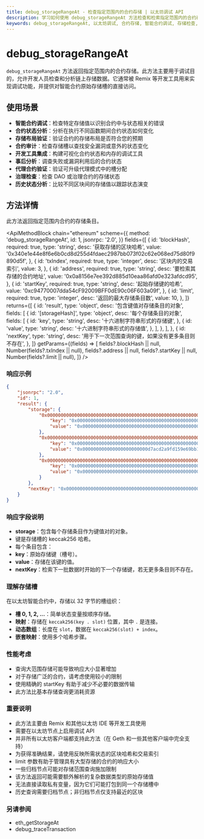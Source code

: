 ```yaml
---
title: debug_storageRangeAt - 检查指定范围内的合约存储 | 以太坊调试 API
description: 学习如何使用 debug_storageRangeAt 方法检查和检索指定范围内的合约存储数据，用于全面的智能合约调试、状态分析和合约审计。
keywords: debug_storageRangeAt, 以太坊调试, 合约存储, 智能合约调试, 存储检查, 状态分析, 合约审计, 存储布局, 存储槽, 合约内存, 状态验证, 以太坊开发工具, 合约调试, 存储检查, 区块链调试, 存储范围分析
---
```


# debug_storageRangeAt

`debug_storageRangeAt` 方法返回指定范围内的合约存储。此方法主要用于调试目的，允许开发人员检查和分析链上存储数据。它通常被 Remix 等开发工具用来实现调试功能，并提供对智能合约原始存储槽的直接访问。

## 使用场景

- **智能合约调试**：检查特定存储值以识别合约中与状态相关的错误
- **合约状态分析**：分析在执行不同函数期间合约状态如何变化
- **存储布局验证**：验证合约的存储布局是否符合您的预期
- **合约审计**：检查存储槽以查找安全漏洞或意外的状态变化
- **开发工具集成**：构建可视化合约状态和内存的调试工具
- **事后分析**：调查失败或漏洞利用后的合约状态
- **代理合约验证**：验证可升级代理模式中的槽分配
- **治理检查**：检查 DAO 或治理合约的存储状态
- **历史状态分析**：比较不同区块间的存储值以跟踪状态演变

## 方法详情

此方法返回指定范围内合约的存储条目。

<ApiMethodBlock
	chain="ethereum"
	scheme={{
		method: 'debug_storageRangeAt',
		id: 1,
		jsonrpc: '2.0',
	}}
	fields={[
		{
			id: 'blockHash',
			required: true,
			type: 'string',
			desc: '获取存储的区块哈希',
			value: '0x340e1e44e8f6e6b0cd8d255d4fdaec2987bb073f02c62e068ed75d80f9890d5f',
		},
		{
			id: 'txIndex',
			required: true,
			type: 'integer',
			desc: '区块内的交易索引',
			value: 3,
		},
		{
			id: 'address',
			required: true,
			type: 'string',
			desc: '要检索其存储的合约地址',
			value: '0x0a8156e7ee392d885d10eaa86afd0e323afdcd95',
		},
		{
			id: 'startKey',
			required: true,
			type: 'string',
			desc: '起始存储键的哈希',
			value: '0xc94770007dda54cF92009BFF0dE90c06F603a09f',
		},
		{
			id: 'limit',
			required: true,
			type: 'integer',
			desc: '返回的最大存储条目数',
			value: 10,
		},
	]}
	returns={[
		{
			id: 'result',
			type: 'object',
			desc: '包含键值对存储条目的对象',
			fields: [
				{
					id: '[storageHash]',
					type: 'object',
					desc: '每个存储条目的对象',
					fields: [
						{
							id: 'key',
							type: 'string',
							desc: '十六进制字符串形式的存储键',
						},
						{
							id: 'value',
							type: 'string',
							desc: '十六进制字符串形式的存储值',
						},
					],
				},
			],
		},
		{
			id: 'nextKey',
			type: 'string',
			desc: '用于下一次范围查询的键，如果没有更多条目则不存在',
		},
	]}
	getParams={(fields) => [
		fields?.blockHash || null,
		Number(fields?.txIndex || null),
		fields?.address || null,
		fields?.startKey || null,
		Number(fields?.limit || null),
	]}
/>

### 响应示例

```json
{
	"jsonrpc": "2.0",
	"id": 1,
	"result": {
		"storage": {
			"0x0000000000000000000000000000000000000000000000000000000000000000": {
				"key": "0x0000000000000000000000000000000000000000000000000000000000000000",
				"value": "0x0000000000000000000000000000000000000000000000000000000000000001"
			},
			"0x0000000000000000000000000000000000000000000000000000000000000001": {
				"key": "0x0000000000000000000000000000000000000000000000000000000000000001",
				"value": "0x000000000000000000000000d7acd2a9fd159e69bb102a1ca21c9a3e3a5f771b"
			},
			"0x0000000000000000000000000000000000000000000000000000000000000002": {
				"key": "0x0000000000000000000000000000000000000000000000000000000000000002",
				"value": "0x0000000000000000000000000000000000000000000000000000000000000064"
			}
		},
		"nextKey": "0x0000000000000000000000000000000000000000000000000000000000000003"
	}
}
```

### 响应字段说明

- **storage**：包含每个存储条目作为键值对的对象。
- 键是存储槽的 keccak256 哈希。
- 每个条目包含：
- **key**：原始存储键（槽号）。
- **value**：存储在该键的值。
- **nextKey**：检索下一批数据时开始的下一个存储键，若无更多条目则不存在。

### 理解存储槽

在以太坊智能合约中，存储以 32 字节的槽组织：

- **槽 0, 1, 2, ...**：简单状态变量按顺序存储。
- **映射**：存储在 `keccak256(key . slot)` 位置，其中 `.` 是连接。
- **动态数组**：长度在 `slot`，数据在 `keccak256(slot) + index`。
- **嵌套映射**：使用多个哈希步骤。

### 性能考虑

- 查询大范围存储可能导致响应大小显著增加
- 对于存储广泛的合约，请考虑使用较小的限制
- 使用精确的 startKey 有助于减少不必要的数据传输
- 此方法比基本存储查询更消耗资源

### 重要说明

- 此方法主要由 Remix 和其他以太坊 IDE 等开发工具使用
- 需要在以太坊节点上启用调试 API
- 并非所有以太坊客户端都支持此方法（在 Geth 和一些其他客户端中完全支持）
- 为获得准确结果，请使用反映所需状态的区块哈希和交易索引
- limit 参数有助于管理具有大型存储的合约的响应大小
- 一些归档节点可能对存储范围查询施加限制
- 该方法返回可能需要额外解析的复杂数据类型的原始存储值
- 无法直接读取私有变量，因为它们可能打包到同一个存储槽中
- 历史查询需要归档节点；非归档节点仅支持最近的区块

### 另请参阅

- <Link to="/docs/ethereum/core-methods/eth_getStorageAt" title="通过地址和位置获取特定存储槽的值">eth_getStorageAt</Link>
- <Link to="/docs/ethereum/debug-methods/debug_traceTransaction" title="获取交易的完整执行跟踪">debug_traceTransaction</Link>
